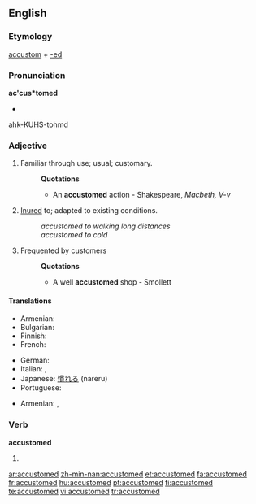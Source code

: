 ==English==

===Etymology===
[[accustom]] + [[-ed]]

===Pronunciation===
'''ac'cus*tomed'''
*{{audio|En-ca-accustomed.ogg|Audio (CA)}}
ahk-KUHS-tohmd

===Adjective===
{{en-adj}}

# Familiar through use; usual; customary.
#:'''Quotations'''
#:*An '''accustomed''' action - Shakespeare, ''Macbeth, V-v''
# [[inure|Inured]] to; adapted to existing conditions.
#:''accustomed to walking long distances''
#:''accustomed to cold''
# {{obsolete}} Frequented by customers
#:'''Quotations'''
#:*A well '''accustomed''' shop - Smollett

====Translations====
{{trans-top|familiar}}
* Armenian: {{t-|hy|սովորական|tr=sovorakan|sc=Armn|xs=Armenian}}
* Bulgarian: {{t|bg|свикнал|sc=Cyrl}}
* Finnish: {{t+|fi|tottunut}}
* French: {{t+|fr|accoutumé}}
{{trans-mid}}
* German: {{t+|de|gewohnt}}
* Italian: {{t-|it|abituato}}, {{t+|it|avvezzo}}
* Japanese: [[慣れる]] (nareru)
* Portuguese: {{t+|pt|acostumado|m}}
{{trans-bottom}}
{{trans-top|inured to; adapted to existing conditions}}
* Armenian: {{t-|hy|սովոր|tr=sovor|sc=Armn|xs=Armenian}},  {{t|hy|վարժված|tr=varžvaç|sc=Armn|xs=Armenian}}
{{trans-mid}}
{{trans-bottom}}

===Verb===
'''accustomed'''

# {{past of|[[accustom]]}}

[[ar:accustomed]]
[[zh-min-nan:accustomed]]
[[et:accustomed]]
[[fa:accustomed]]
[[fr:accustomed]]
[[hu:accustomed]]
[[pt:accustomed]]
[[fi:accustomed]]
[[te:accustomed]]
[[vi:accustomed]]
[[tr:accustomed]]